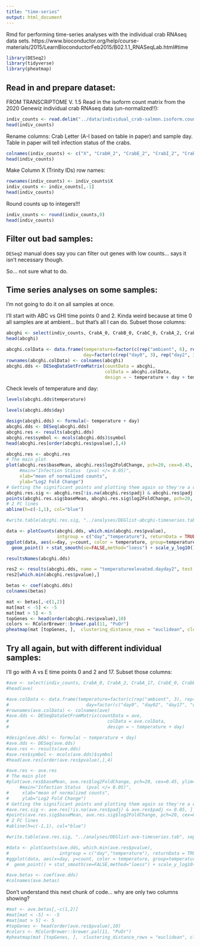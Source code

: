 ```yaml
---
title: "time-series"
output: html_document
---
```

Rmd for performing time-series analyses with the individual crab RNAseq data sets. 
https://www.bioconductor.org/help/course-materials/2015/LearnBioconductorFeb2015/B02.1.1_RNASeqLab.html#time 

```r
library(DESeq2)
library(tidyverse)
library(pheatmap)
```

## Read in and prepare dataset: 
FROM TRANSCRIPTOME V. 1.5
Read in the isoform count matrix from the 2020 Genewiz individual crab RNAseq data (un-normalized!!):
```r
indiv_counts <- read.delim("../data/individual_crab-salmon.isoform.counts.matrix")
head(indiv_counts)
```

Rename columns:
Crab Letter (A-I based on table in paper) and sample day. Table in paper will tell infection status of the crabs. 
```r
colnames(indiv_counts) <- c("X", "CrabH_2", "CrabE_2", "CrabI_2", "CrabC_17", "CrabB_17", "CrabG_0", "CrabF_2", "CrabE_0", "CrabG_2", "CrabC_0", "CrabI_0", "CrabD_0", "CrabD_17", "CrabB_0", "CrabC_2", "CrabB_2", "CrabF_17", "CrabA_0", "CrabH_0", "CrabA_17", "CrabD_2", "CrabE_17", "CrabA_2", "CrabF_0")
head(indiv_counts)
```

Make Column X (Trinity IDs) row names:
```r
rownames(indiv_counts) <- indiv_counts$X
indiv_counts <- indiv_counts[,-1]
head(indiv_counts)
```


Round counts up to integers!!!
```r
indiv_counts <- round(indiv_counts,0)
head(indiv_counts)
```

## Filter out bad samples:

`DESeq2` manual does say you can filter out genes with low counts... says it isn't necessary though. 

So... not sure what to do. 

## Time series analyses on some samples:
I'm not going to do it on all samples at once. 

I'll start with ABC vs GHI time points 0 and 2. Kinda weird because at time 0 all samples are at ambient... but that's all I can do. 
Subset those columns:
```r
abcghi <- select(indiv_counts, CrabA_0, CrabB_0, CrabC_0, CrabA_2, CrabB_2, CrabC_2, CrabG_0, CrabH_0, CrabI_0, CrabG_2, CrabH_2, CrabI_2)
head(abcghi)
```


```r
abcghi.colData <- data.frame(temperature=factor(c(rep("ambient", 6), rep("elevated", 6))), 
                             day=factor(c(rep("day0", 3), rep("day2", 3), rep("day0", 3), rep("day2", 3))))
rownames(abcghi.colData) <- colnames(abcghi)
abcghi.dds <- DESeqDataSetFromMatrix(countData = abcghi,
                                     colData = abcghi.colData, 
                                     design = ~ temperature + day + temperature:day)
```

Check levels of temperature and day:
```r
levels(abcghi.dds$temperature)
```

```r
levels(abcghi.dds$day)
```

```r
design(abcghi.dds) <- formula(~ temperature + day)
abcghi.dds <- DESeq(abcghi.dds)
abcghi.res <- results(abcghi.dds)
abcghi.res$symbol <- mcols(abcghi.dds)$symbol
head(abcghi.res[order(abcghi.res$pvalue),],4)
```


```r
abcghi.res <- abcghi.res
# The main plot
plot(abcghi.res$baseMean, abcghi.res$log2FoldChange, pch=20, cex=0.45, ylim=c(-15, 15), log="x", col="darkgray",
     #main="Infection Status  (pval </= 0.05)",
     xlab="mean of normalized counts",
     ylab="Log2 Fold Change")
# Getting the significant points and plotting them again so they're a different color
abcghi.res.sig <- abcghi.res[!is.na(abcghi.res$padj) & abcghi.res$padj <= 0.05, ]
points(abcghi.res.sig$baseMean, abcghi.res.sig$log2FoldChange, pch=20, cex=0.45, col="red")
# 2 FC lines
abline(h=c(-1,1), col="blue")
```

```r
#write.table(abcghi.res.sig, "../analyses/DEGlist-abcghi-timeseries.tab", sep = "\t", row.names = T, quote = FALSE, col.names = TRUE)
```


```r
data <- plotCounts(abcghi.dds, which.min(abcghi.res$pvalue),
                   intgroup = c("day","temperature"), returnData = TRUE)
ggplot(data, aes(x=day, y=count, color = temperature, group=temperature)) + 
  geom_point() + stat_smooth(se=FALSE,method="loess") + scale_y_log10()
```

```r
resultsNames(abcghi.dds)
```

```r
res2 <- results(abcghi.dds, name = "temperatureelevated.dayday2", test = "Wald")
res2[which.min(abcghi.res$pvalue),]
```

```r
betas <- coef(abcghi.dds)
colnames(betas)
```

```r
mat <- betas[,-c(1,2)]
mat[mat < -5] <- -5
mat[mat > 5] <- 5
topGenes <- head(order(abcghi.res$pvalue),10)
colors <- RColorBrewer::brewer.pal(11, "PuOr")
pheatmap(mat [topGenes, ],  clustering_distance_rows = "euclidean", clustering_method = "average", treeheight_col = 80, legend = TRUE, color = colors, fontsize_col = 10, fontsize_row = 6, ColV=FALSE)
```


## Try all again, but with different individual samples: 

I'll go with A vs E time points 0 and 2 and 17. 
Subset those columns:
```r
#ave <- select(indiv_counts, CrabA_0, CrabA_2, CrabA_17, CrabE_0, CrabE_2, CrabE_17)
#head(ave)
```


```r
#ave.colData <- data.frame(temperature=factor(c(rep("ambient", 3), rep("decreased", 3))), 
#                             day=factor(c("day0", "day02", "day17", "day0", "day02", "day17")))
#rownames(ave.colData) <- colnames(ave)
#ave.dds <- DESeqDataSetFromMatrix(countData = ave,
#                                     colData = ave.colData, 
#                                     design = ~ temperature + day)
```

```r
#design(ave.dds) <- formula( ~ temperature + day)
#ave.dds <- DESeq(ave.dds)
#ave.res <- results(ave.dds)
#ave.res$symbol <- mcols(ave.dds)$symbol
#head(ave.res[order(ave.res$pvalue),],4)
```

```r
#ave.res <- ave.res
# The main plot
#plot(ave.res$baseMean, ave.res$log2FoldChange, pch=20, cex=0.45, ylim=c(-15, 15), log="x", col="darkgray",
     #main="Infection Status  (pval </= 0.05)",
#     xlab="mean of normalized counts",
#     ylab="Log2 Fold Change")
# Getting the significant points and plotting them again so they're a different color
#ave.res.sig <- ave.res[!is.na(ave.res$padj) & ave.res$padj <= 0.05, ]
#points(ave.res.sig$baseMean, ave.res.sig$log2FoldChange, pch=20, cex=0.45, col="red")
# 2 FC lines
#abline(h=c(-1,1), col="blue")
```

```r
#write.table(ave.res.sig, "../analyses/DEGlist-ave-timeseries.tab", sep = "\t", row.names = T, quote = FALSE, col.names = TRUE)
```


```r
#data <- plotCounts(ave.dds, which.min(ave.res$pvalue),
#                   intgroup = c("day","temperature"), returnData = TRUE)
#ggplot(data, aes(x=day, y=count, color = temperature, group=temperature)) + 
#  geom_point() + stat_smooth(se=FALSE,method="loess") + scale_y_log10()
```

```r
#ave.betas <- coef(ave.dds)
#colnames(ave.betas)
```


Don't understand this next chunk of code... why are only two columns showing? 
```r
#mat <- ave.betas[,-c(1,2)]
#mat[mat < -5] <- -5
#mat[mat > 5] <- 5
#topGenes <- head(order(ave.res$pvalue),10)
#colors <- RColorBrewer::brewer.pal(11, "PuOr")
#pheatmap(mat [topGenes, ],  clustering_distance_rows = "euclidean", clustering_method = "average", treeheight_col = 80, legend = TRUE, color = colors, fontsize_col = 10, fontsize_row = 6, ColV=FALSE)
```


